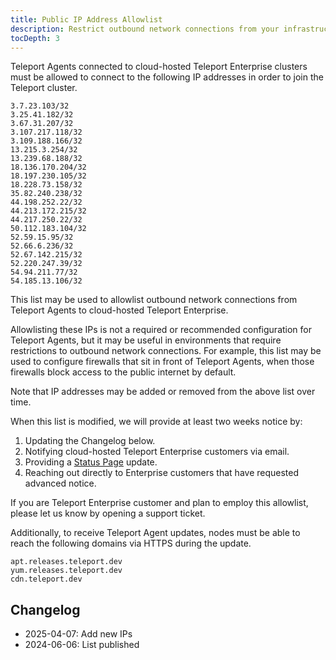 ```yaml
---
title: Public IP Address Allowlist
description: Restrict outbound network connections from your infrastructure to cloud-hosted Teleport Enterprise.
tocDepth: 3
---
```


Teleport Agents connected to cloud-hosted Teleport Enterprise clusters must be allowed to connect to the following IP addresses in order to join the Teleport cluster.

```
3.7.23.103/32
3.25.41.182/32
3.67.31.207/32
3.107.217.118/32
3.109.188.166/32
13.215.3.254/32
13.239.68.188/32
18.136.170.204/32
18.197.230.105/32
18.228.73.158/32
35.82.240.238/32
44.198.252.22/32
44.213.172.215/32
44.217.250.22/32
50.112.183.104/32
52.59.15.95/32
52.66.6.236/32
52.67.142.215/32
52.220.247.39/32
54.94.211.77/32
54.185.13.106/32
```

This list may be used to allowlist outbound network connections from Teleport Agents to cloud-hosted Teleport Enterprise.

Allowlisting these IPs is not a required or recommended configuration for Teleport Agents, but it may be useful in environments that require restrictions to outbound network connections.
For example, this list may be used to configure firewalls that sit in front of Teleport Agents, when those firewalls block access to the public internet by default.

<Admonition type="warning">
Note that IP addresses may be added or removed from the above list over time.
</Admonition>

When this list is modified, we will provide at least two weeks notice by:
1. Updating the Changelog below.
1. Notifying cloud-hosted Teleport Enterprise customers via email.
1. Providing a [Status Page](https://status.teleport.sh/) update.
1. Reaching out directly to Enterprise customers that have requested advanced notice.

<Admonition type="warning">
If you are Teleport Enterprise customer and plan to employ this allowlist, please let us know by opening a support ticket.
</Admonition>

Additionally, to receive Teleport Agent updates, nodes must be able to reach the following domains via HTTPS during the update.

```
apt.releases.teleport.dev
yum.releases.teleport.dev
cdn.teleport.dev
```

## Changelog

- 2025-04-07: Add new IPs
- 2024-06-06: List published
